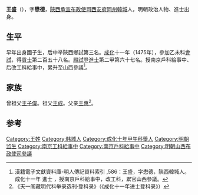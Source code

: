 {{Otheruses|王盛 (新朝)|other=新朝前将军、崇新公}}
{{Otheruses|other=名为王懋德的其他人物|王懋德}}

'''王盛'''（{{bd|1440年||？}}），字'''懋德'''，[[陝西承宣布政使司|陝西承宣布政使司]][[西安府|西安府]][[同州|同州]][[韓城|韓城]]人，明朝政治人物、進士出身。

== 生平 ==
早年出身國子生，后中举陝西鄉試第三名。[[成化|成化]]十一年（1475年），參加乙未科[[會試|會試]]，得[[貢士|貢士]]第二百五十八名。[[殿試|殿試]]登[[進士|進士]]第二甲第六十七名。授南京戶科給事中、后改工科給事中，累升至山西參議<ref>漢籍電子文獻資料庫-明人傳記資料索引 ,586：王盛，字懋德，陝西韓城人。成化十一年 進士 ，授南京戶科給事中，改工科，累官山西參議。</ref>。

== 家族 ==
曾祖父[[王子偉|王子偉]]。祖父[[王成|王成]]。父亲[[王惠|王惠]]<ref>《天一阁藏明代科举录选刊·登科录》（《成化十一年进士登科录》）</ref>。

==参考==
{{reflist}}

{{成化十一年乙未科殿試金榜}}
{{明朝人物小作品}}
{{Authority control}}

{{DEFAULTSORT:}}
[[Category:王姓|Category:王姓]]
[[Category:韩城人|Category:韩城人]]
[[Category:成化十年甲午科舉人|Category:成化十年甲午科舉人]]
[[Category:明朝监生|Category:明朝监生]]
[[Category:南京工科給事中|Category:南京工科給事中]]
[[Category:南京戶科給事中|Category:南京戶科給事中]]
[[Category:明朝山西布政使司參議|Category:明朝山西布政使司參議]]